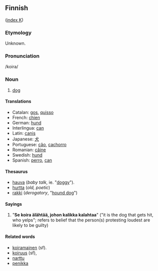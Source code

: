 ==Finnish==
([[Wiktionary:Finnish_index_k|index K]])

===Etymology===
Unknown.

===Pronunciation===
/koira/

===Noun===
#[[dog]]

====Translations====
*Catalan: [[gos]], [[quisso]]
*French: [[chien]]
*German: [[hund]]
*Interlingua: [[can]]
*Latin: [[canis]]
*Japanese: [[犬]]
*Portuguese: [[cão]], [[cachorro]]
*Romanian: [[câine]]
*Swedish: [[hund]]
*Spanish: [[perro]], [[can]]


====Thesaurus====
*[[hauva]] (''baby talk'', ie. "[[doggy]]").
*[[hurtta]] (''old, poetic'')
*[[rakki]] (''derogatory'', "[[hound dog]]")


==== Sayings ====
# "'''Se koira älähtää, johon kalikka kalahtaa'''" ("it is the dog that gets hit, who yelps"; refers to belief that the person(s) protesting loudest are likely to be guilty)

====Related words====
*[[koiramainen]] (sf).
*[[koiruus]] (sf), 
*[[narttu]]
*[[penikka]]